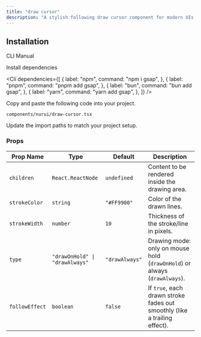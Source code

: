```yaml
---
title: "draw cursor"
description: "A stylish following draw cursor component for modern UIs, built with accessibility and animation in mind."
---
```


<ComponentPreview componentName="draw-cursor" />

## Installation

<Tabs defaultValue="cli">

<TabsList>
  <TabsTrigger value="cli">CLI</TabsTrigger>
  <TabsTrigger value="manual">Manual</TabsTrigger>
</TabsList>

<TabsContent value="cli">
  <Cli />
</TabsContent>

<TabsContent value="manual">

<Steps>

<Step>Install dependencies</Step>

<Cli
  dependencies={[
    {
      label: "npm",
      command: "npm i gsap",
    },
    {
      label: "pnpm",
      command: "pnpm add gsap",
    },
    {
      label: "bun",
      command: "bun add gsap",
    },
    {
      label: "yarn",
      command: "yarn add gsap",
    },
  ]}
/>

<Step>Copy and paste the following code into your project.</Step>

`components/nurui/draw-cursor.tsx`

<CodeBlock componentName="draw-cursor" fileName="draw-cursor" />

<Step>Update the import paths to match your project setup.</Step>
   
</Steps>

</TabsContent>

</Tabs>

### Props

| Prop Name      | Type                           | Default        | Description                                                               |
| -------------- | ------------------------------ | -------------- | ------------------------------------------------------------------------- |
| `children`     | `React.ReactNode`              | `undefined`    | Content to be rendered inside the drawing area.                           |
| `strokeColor`  | `string`                       | `"#FF9900"`    | Color of the drawn lines.                                                 |
| `strokeWidth`  | `number`                       | `10`           | Thickness of the stroke/line in pixels.                                   |
| `type`         | `"drawOnHold" \| "drawAlways"` | `"drawAlways"` | Drawing mode: only on mouse hold (`drawOnHold`) or always (`drawAlways`). |
| `followEffect` | `boolean`                      | `false`        | If `true`, each drawn stroke fades out smoothly (like a trailing effect). |
